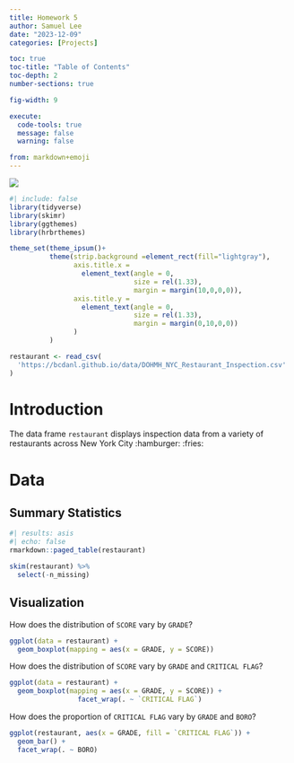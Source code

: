 ```yaml
---
title: Homework 5
author: Samuel Lee
date: "2023-12-09"
categories: [Projects]

toc: true
toc-title: "Table of Contents"
toc-depth: 2
number-sections: true

fig-width: 9

execute:
  code-tools: true
  message: false
  warning: false

from: markdown+emoji
---
```


![](homework.png) 



```r
#| include: false
library(tidyverse)
library(skimr)
library(ggthemes)
library(hrbrthemes)

theme_set(theme_ipsum()+
          theme(strip.background =element_rect(fill="lightgray"),
                axis.title.x = 
                  element_text(angle = 0,
                               size = rel(1.33),
                               margin = margin(10,0,0,0)),
                axis.title.y = 
                  element_text(angle = 0,
                               size = rel(1.33),
                               margin = margin(0,10,0,0))
                )
          )

restaurant <- read_csv(
  'https://bcdanl.github.io/data/DOHMH_NYC_Restaurant_Inspection.csv'
)
```



# Introduction 

The data frame `restaurant` displays inspection data from a variety of restaurants across New York City :hamburger: :fries:



# Data


## Summary Statistics


```r
#| results: asis
#| echo: false
rmarkdown::paged_table(restaurant) 
```


```r
skim(restaurant) %>% 
  select(-n_missing)
```


## Visualization


How does the distribution of `SCORE` vary by `GRADE`?
```r
ggplot(data = restaurant) +
  geom_boxplot(mapping = aes(x = GRADE, y = SCORE))
```


How does the distribution of `SCORE` vary by `GRADE` and `CRITICAL FLAG`?
```r
ggplot(data = restaurant) +
  geom_boxplot(mapping = aes(x = GRADE, y = SCORE)) +
                 facet_wrap(. ~ `CRITICAL FLAG`)
```


How does the proportion of `CRITICAL FLAG` vary by `GRADE` and `BORO`?
```r
ggplot(restaurant, aes(x = GRADE, fill = `CRITICAL FLAG`)) +
  geom_bar() +
  facet_wrap(. ~ BORO)
```


